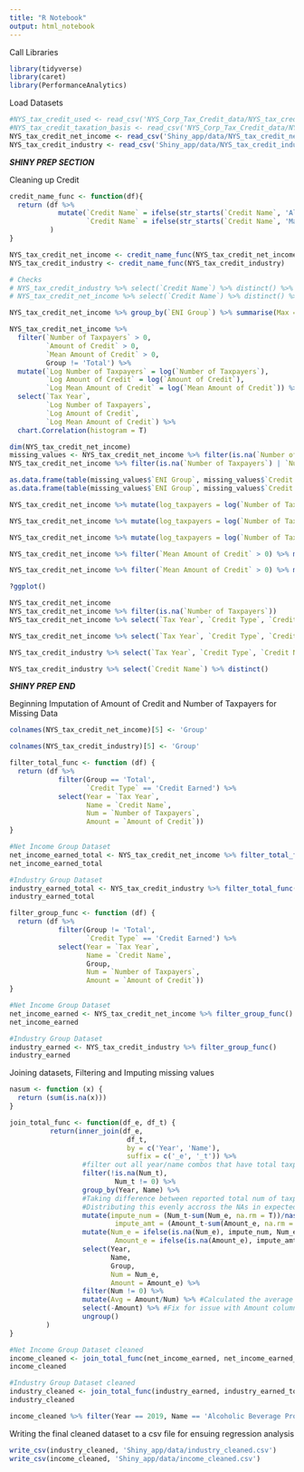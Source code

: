 ```yaml
---
title: "R Notebook"
output: html_notebook
---
```


Call Libraries
```r
library(tidyverse)
library(caret)
library(PerformanceAnalytics)
```

Load Datasets
```r
#NYS_tax_credit_used <- read_csv('NYS_Corp_Tax_Credit_data/NYS_tax_credit_used.csv')
#NYS_tax_credit_taxation_basis <- read_csv('NYS_Corp_Tax_Credit_data/NYS_tax_credit_taxation_basis.csv')
NYS_tax_credit_net_income <- read_csv('Shiny_app/data/NYS_tax_credit_net_income.csv')
NYS_tax_credit_industry <- read_csv('Shiny_app/data/NYS_tax_credit_industry.csv')
```
***SHINY PREP SECTION***

Cleaning up Credit
```r

credit_name_func <- function(df){
  return (df %>% 
            mutate(`Credit Name` = ifelse(str_starts(`Credit Name`, 'Alcoholic'), 'Alcoholic Beverage Production Credit', `Credit Name`), 
                   `Credit Name` = ifelse(str_starts(`Credit Name`, 'Manufacture'), 'Real Property Tax Relief Credit for Manufacturing', `Credit Name`))
          )
}

NYS_tax_credit_net_income <- credit_name_func(NYS_tax_credit_net_income) 
NYS_tax_credit_industry <- credit_name_func(NYS_tax_credit_industry)

# Checks
# NYS_tax_credit_industry %>% select(`Credit Name`) %>% distinct() %>% arrange(`Credit Name`)
# NYS_tax_credit_net_income %>% select(`Credit Name`) %>% distinct() %>% arrange(`Credit Name`)

```

```r
NYS_tax_credit_net_income %>% group_by(`ENI Group`) %>% summarise(Max = max(`Mean Amount of Credit`, na.rm = T), Min = min(`Mean Amount of Credit`, na.rm = T), Mean = mean(`Mean Amount of Credit`, na.rm = T)) %>% arrange(desc(Mean))
```

```r
NYS_tax_credit_net_income %>% 
  filter(`Number of Taxpayers` > 0,
         `Amount of Credit` > 0,
         `Mean Amount of Credit` > 0,
         Group != 'Total') %>%
  mutate(`Log Number of Taxpayers` = log(`Number of Taxpayers`),
         `Log Amount of Credit` = log(`Amount of Credit`),
         `Log Mean Amount of Credit` = log(`Mean Amount of Credit`)) %>%
  select(`Tax Year`,
         `Log Number of Taxpayers`,
         `Log Amount of Credit`,
         `Log Mean Amount of Credit`) %>%
  chart.Correlation(histogram = T)
```

```r
dim(NYS_tax_credit_net_income)
missing_values <- NYS_tax_credit_net_income %>% filter(is.na(`Number of Taxpayers`) | `Number of Taxpayers` == 0) #13775 records contain NAs or 0s
NYS_tax_credit_net_income %>% filter(is.na(`Number of Taxpayers`) | `Number of Taxpayers` == 0, str_detect(Notes, 'd')) #2772 NAs or 0s are based on privacy (Notes contain /d)

as.data.frame(table(missing_values$`ENI Group`, missing_values$`Credit Type`)) %>% pivot_wider(values_from = Freq, names_from = Var2) %>% arrange(desc(`Credit Carried Forward`))
as.data.frame(table(missing_values$`ENI Group`, missing_values$`Credit Name`)) %>% pivot_wider(values_from = Freq, names_from = Var2)
```

```r
NYS_tax_credit_net_income %>% mutate(log_taxpayers = log(`Number of Taxpayers` + 1)) %>% filter(log_taxpayers > 0) %>% ggplot(aes(`log_taxpayers`)) + geom_histogram() + facet_wrap(~ `ENI Group`)

NYS_tax_credit_net_income %>% mutate(log_taxpayers = log(`Number of Taxpayers` + 1)) %>% filter(log_taxpayers > 0) %>% ggplot(aes(`log_taxpayers`)) + geom_histogram() + facet_wrap(~ `Tax Year`) #Number of taxpayers increases dramatically after 2011
```

```r
NYS_tax_credit_net_income %>% mutate(log_taxpayers = log(`Number of Taxpayers` + 1)) %>% filter(log_taxpayers > 0) %>% ggplot(aes(`log_taxpayers`)) + geom_histogram() + facet_wrap(~ `Credit Name`)
```

```r
NYS_tax_credit_net_income %>% filter(`Mean Amount of Credit` > 0) %>% mutate(log_mean_amount = log(`Mean Amount of Credit`)) %>% ggplot(aes(log_mean_amount)) + geom_histogram() + facet_wrap(~ `Credit Name`)
```

```r
NYS_tax_credit_net_income %>% filter(`Mean Amount of Credit` > 0) %>% mutate(log_mean_amount = log(`Mean Amount of Credit`)) %>% ggplot(aes(log_mean_amount)) + geom_histogram() + facet_wrap(~ `Tax Year`)

?ggplot()
```

```r
NYS_tax_credit_net_income
NYS_tax_credit_net_income %>% filter(is.na(`Number of Taxpayers`))
NYS_tax_credit_net_income %>% select(`Tax Year`, `Credit Type`, `Credit Name`, `ENI Group`, `Number of Taxpayers`, `Mean Amount of Credit`) %>% filter(`Tax Year` == 2019, `Credit Name` == 'Investment Tax Credit', `Credit Type` == 'Credit Earned')

NYS_tax_credit_net_income %>% select(`Tax Year`, `Credit Type`, `Credit Name`, `ENI Group`, `Number of Taxpayers`, `Amount of Credit`) %>% filter(`Tax Year` == 2019, `Credit Name` == 'Alcoholic Beverage Production Credit', `Credit Type` == 'Credit Earned')
```
```r
NYS_tax_credit_industry %>% select(`Tax Year`, `Credit Type`, `Credit Name`, Group, `Number of Taxpayers`, `Amount of Credit`) %>% filter(`Tax Year` == 2019, `Credit Name` == 'Investment Tax Credit', `Credit Type` == 'Credit Earned')

NYS_tax_credit_industry %>% select(`Credit Name`) %>% distinct()
```


***SHINY PREP END***





Beginning Imputation of Amount of Credit and Number of Taxpayers for Missing Data
```r
colnames(NYS_tax_credit_net_income)[5] <- 'Group'

colnames(NYS_tax_credit_industry)[5] <- 'Group'

filter_total_func <- function (df) {
  return (df %>% 
            filter(Group == 'Total', 
                   `Credit Type` == 'Credit Earned') %>% 
            select(Year = `Tax Year`, 
                   Name = `Credit Name`, 
                   Num = `Number of Taxpayers`, 
                   Amount = `Amount of Credit`))
}

#Net Income Group Dataset
net_income_earned_total <- NYS_tax_credit_net_income %>% filter_total_func()
net_income_earned_total

#Industry Group Dataset
industry_earned_total <- NYS_tax_credit_industry %>% filter_total_func()
industry_earned_total
```

```r
filter_group_func <- function (df) {
  return (df %>% 
            filter(Group != 'Total', 
                   `Credit Type` == 'Credit Earned') %>% 
            select(Year = `Tax Year`, 
                   Name = `Credit Name`, 
                   Group, 
                   Num = `Number of Taxpayers`, 
                   Amount = `Amount of Credit`))
}

#Net Income Group Dataset
net_income_earned <- NYS_tax_credit_net_income %>% filter_group_func()
net_income_earned

#Industry Group Dataset
industry_earned <- NYS_tax_credit_industry %>% filter_group_func()
industry_earned

```

Joining datasets, Filtering and Imputing missing values
```r
nasum <- function (x) {
  return (sum(is.na(x)))
}

join_total_func <- function(df_e, df_t) {
          return(inner_join(df_e, 
                             df_t, 
                             by = c('Year', 'Name'), 
                             suffix = c('_e', '_t')) %>% 
                  #filter out all year/name combos that have total taxpayers equal to 0 or NA.
                  filter(!is.na(Num_t),
                          Num_t != 0) %>% 
                  group_by(Year, Name) %>% 
                  #Taking difference between reported total num of taxpayers (Num_t) and expected num of taxpayers (Num_e). 
                  #Distributing this evenly accross the NAs in expected num of taxpayers. The same is done for the Amount of Credit.
                  mutate(impute_num = (Num_t-sum(Num_e, na.rm = T))/nasum(Num_e), 
                          impute_amt = (Amount_t-sum(Amount_e, na.rm = T))/nasum(Amount_e)) %>%
                  mutate(Num_e = ifelse(is.na(Num_e), impute_num, Num_e), 
                          Amount_e = ifelse(is.na(Amount_e), impute_amt, Amount_e)) %>% #Imputing here.
                  select(Year, 
                         Name, 
                         Group, 
                         Num = Num_e, 
                         Amount = Amount_e) %>%
                  filter(Num != 0) %>%
                  mutate(Avg = Amount/Num) %>% #Calculated the average amount of credit earned per taxpayer (Avg) and being careful not to divide by 0.
                  select(-Amount) %>% #Fix for issue with Amount column in regression notebook
                  ungroup()
         )
}

#Net Income Group Dataset cleaned
income_cleaned <- join_total_func(net_income_earned, net_income_earned_total)
income_cleaned

#Industry Group Dataset cleaned
industry_cleaned <- join_total_func(industry_earned, industry_earned_total)
industry_cleaned

income_cleaned %>% filter(Year == 2019, Name == 'Alcoholic Beverage Production Credit')
```

Writing the final cleaned dataset to a csv file for ensuing regression analysis
```r
write_csv(industry_cleaned, 'Shiny_app/data/industry_cleaned.csv')
write_csv(income_cleaned, 'Shiny_app/data/income_cleaned.csv')
```




